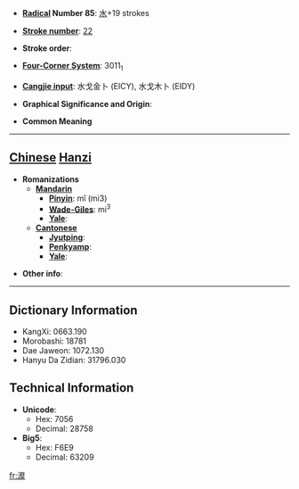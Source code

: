 * '''[[Wiktionary:Chinese radical index| Radical]] Number 85''': [[Wiktionary:Chinese radical index 水|水]]+19 strokes

* '''[[Wiktionary:Chinese total strokes index|Stroke number]]''': [[Wiktionary:Chinese total strokes index 22|22]]

* '''Stroke order''': 

* '''[[Wiktionary:Chinese four corner index|Four-Corner System]]''': 3011<sub>1</sub>

* '''[[Wiktionary:Chinese Cangjie index|Cangjie input]]''': 水戈金卜 (EICY), 水戈木卜 (EIDY)

* '''Graphical Significance and Origin''': 

* '''Common Meaning'''

----

== [[Chinese]] [[Hanzi]] ==

* '''Romanizations'''
** '''[[Mandarin]]'''
*** '''[[Pinyin]]''': mǐ (mi3)
*** '''[[Wade-Giles]]''': mi<sup>3</sup>
*** '''[[Yale]]''': 
** '''[[Cantonese]]'''
*** '''[[Jyutping]]''':
*** '''[[Penkyamp]]''': 
*** '''[[Yale]]''': 

* '''Other info''': 

----

== Dictionary Information ==

* KangXi: 0663.190
* Morobashi: 18781
* Dae Jaweon: 1072.130
* Hanyu Da Zidian: 31796.030

== Technical Information ==

* '''Unicode''':
** Hex: 7056
** Decimal: 28758
* '''Big5''':
** Hex: F6E9
** Decimal: 63209

[[fr:灖]]
